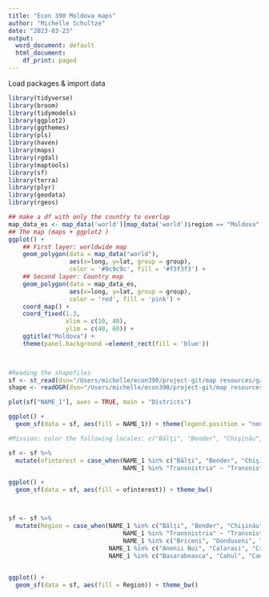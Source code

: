 ```yaml
---
title: "Econ 390 Moldova maps"
author: "Michelle Schultze"
date: "2023-03-23"
output:
  word_document: default
  html_document:
    df_print: paged
---
```


Load packages & import data 

```r
library(tidyverse)
library(broom)
library(tidymodels)
library(ggplot2)
library(ggthemes)
library(pls)
library(haven)
library(maps)
library(rgdal)
library(maptools)
library(sf)
library(terra)
library(plyr) 
library(geodata)
library(rgeos)
```

```r
## make a df with only the country to overlap
map_data_es <- map_data('world')[map_data('world')$region == "Moldova",]
## The map (maps + ggplot2 )
ggplot() +
    ## First layer: worldwide map
    geom_polygon(data = map_data("world"),
                 aes(x=long, y=lat, group = group),
                 color = '#9c9c9c', fill = '#f3f3f3') +
    ## Second layer: Country map
    geom_polygon(data = map_data_es,
                 aes(x=long, y=lat, group = group),
                 color = 'red', fill = 'pink') +
    coord_map() +
    coord_fixed(1.3,
                xlim = c(10, 40),
                ylim = c(40, 60)) +
    ggtitle("Moldova") +
    theme(panel.background =element_rect(fill = 'blue'))

 

```

```r
#Reading the shapefiles
sf <- st_read(dsn="/Users/michelle/econ390/project-git/map resources/gadm41_MDA_1.shp")
shape <- readOGR(dsn="/Users/michelle/econ390/project-git/map resources/gadm41_MDA_1.shp")

plot(sf["NAME_1"], axes = TRUE, main = "Districts")

ggplot() + 
  geom_sf(data = sf, aes(fill = NAME_1)) + theme(legend.position = "none")

#Mission: color the following locales: c("Bălţi", "Bender", "Chişinău", "Transnistria")

sf <- sf %>%
  mutate(ofinterest = case_when(NAME_1 %in% c("Bălţi", "Bender", "Chişinău") ~ "Cities", 
                                NAME_1 %in% "Transnistria" ~ "Transnistria")) 

ggplot() + 
  geom_sf(data = sf, aes(fill = ofinterest)) + theme_bw()



sf <- sf %>%
  mutate(Region = case_when(NAME_1 %in% c("Bălţi", "Bender", "Chişinău") ~ "Cities of Interest", 
                                NAME_1 %in% "Transnistria" ~ "Transnistria",
                                NAME_1 %in% c("Briceni", "Donduseni", "Drochia", "Edineţ", "Făleşti", "Floreşti", "Glodeni", "Ocniţa", "Rîşcani", "Sîngerei", "Soroca") ~ "Northern Region",
                            NAME_1 %in% c("Anenii Noi", "Calarasi", "Criuleni", "Dubăsari", "Hîncesti", "Ialoveni", "Nisporeni", "Orhei", "Rezina", "Şoldăneşti", "Străşeni", "Teleneşti", "Ungheni") ~ "Central Region",
                            NAME_1 %in% c("Basarabeasca", "Cahul", "Cantemir", "Causeni", "Cimişlia", "Leova", "Ştefan Voda", "Taraclia", "Găgăuzia") ~ "Southern Region")) 

         
ggplot() + 
  geom_sf(data = sf, aes(fill = Region)) + theme_bw()

```



